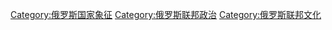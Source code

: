 [[Category:俄罗斯国家象征|Category:俄罗斯国家象征]]
[[Category:俄罗斯联邦政治|Category:俄罗斯联邦政治]]
[[Category:俄罗斯联邦文化|Category:俄罗斯联邦文化]]